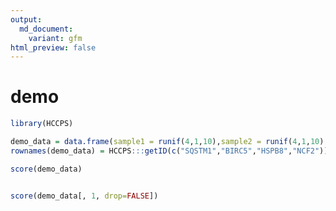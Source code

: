 ```yaml
---
output:
  md_document:
    variant: gfm
html_preview: false
---
```



# demo

```r
library(HCCPS)

demo_data = data.frame(sample1 = runif(4,1,10),sample2 = runif(4,1,10),sample3 = runif(4,1,10))
rownames(demo_data) = HCCPS:::getID(c("SQSTM1","BIRC5","HSPB8","NCF2"))

score(demo_data)


score(demo_data[, 1, drop=FALSE])
```
